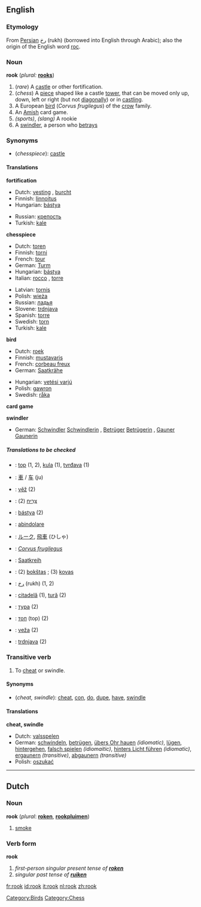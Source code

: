 ==English==

===Etymology===
From [[Persian]] رخ (rukh) (borrowed into English through Arabic); also the origin of the English word [[roc]].

===Noun===
'''rook'''  (''plural:'' '''[[rooks]]''')
# (''rare'') A [[castle]] or other fortification.
# (''chess'') A [[piece]] shaped like a castle [[tower]], that can be moved only up, down, left or right (but not [[diagonally]]) or in [[castling]].
# A European [[bird]] (''Corvus frugilegus'') of the [[crow]] family.
# An [[Amish]] card game.
# ''(sports)'', {{baseball}} ''(slang)'' A rookie
# A [[swindler]], a person who [[betray]]s

===Synonyms===
*(''chesspiece''): [[castle]]

====Translations====

'''fortification'''
{{top}}
*Dutch: [[vesting]] {{f}}, [[burcht]] {{f}}
*Finnish: [[linnoitus]]
*Hungarian: [[bástya]]
{{mid}}
*Russian: [[крепость]] {{f}}
*Turkish: [[kale#Turkish|kale]]
{{bottom}}

'''chesspiece'''
{{top}}
*Dutch: [[toren]] {{m}}
*Finnish: [[torni]]
*French: [[tour#French|tour]] {{f}}
*German: [[Turm]] {{m}}
*Hungarian: [[bástya]]
*Italian: [[rocco]] {{m}}, [[torre#Italian|torre]] {{f}}
{{mid}}
*Latvian: [[tornis]] {{m}}
*Polish: [[wieża]] {{f}}
*Russian: [[ладья]] {{f}}
*Slovene: [[trdnjava]] {{f}}
*Spanish: [[torre#Spanish|torre]] {{f}}
*Swedish: [[torn#Swedish|torn]]
*Turkish: [[kale#Turkish|kale]]
{{bottom}}

'''bird'''
{{top}}
*Dutch: [[roek]] {{m}}
*Finnish: [[mustavaris]]
*French: [[corbeau freux]] {{m}}
*German: [[Saatkrähe]] {{f}}
{{mid}}
*Hungarian: [[vetési varjú]]
*Polish: [[gawron]] {{m}}
*Swedish: [[råka]]
{{bottom}}

'''card game'''
{{top}}
{{mid}}
{{bottom}}

'''swindler'''
{{top}}
*German: [[Schwindler]] {{m}} [[Schwindlerin]] {{f}}, [[Betrüger]] {{m}} [[Betrügerin]] {{f}}, [[Gauner]] {{m}} [[Gaunerin]] {{f}}
{{mid}}
{{bottom}}

=====Translations to be checked=====
<!--Remove this section once all of the translations below have been moved into the tables above.-->
{{checktrans}}

*{{ttbc|Bosnian}}: [[top]] {{m}} (1, 2), [[kula]] {{f}} (1), [[tvrđava]] {{f}} (1)
*{{ttbc|Chinese}}: [[車]] / [[车]] (ju)
*{{ttbc|Czech}}: [[věž]] (2)
*{{ttbc|Hebrew}}: [[צריח|צְרִיחַ]] {{m}} (2)
*{{ttbc|Hungarian}}: [[bástya]] (2)
*{{ttbc|Italian}}: [[abindolare]]
*{{ttbc|Japanese}}: [[ルーク]], [[飛車]] (ひしゃ)
*{{ttbc|Latin}}: ''[[Corvus frugilegus]]''
*{{ttbc|Low Saxon}}: [[Saatkreih]] {{f}}
*{{ttbc|Lithuanian}}: (2) [[bokštas]] {{m}}; (3) [[kovas]] {{m}}
*{{ttbc|Persian}}: [[رخ]] (rukh) (1, 2)
*{{ttbc|Romanian}}: [[citadelă]] {{f}} (1), [[tură]] {{f}} (2)
*{{ttbc|Russian}}:  [[тура]] {{f}} (2)
*{{ttbc|Serbian}}: [[топ]] (top) (2)
*{{ttbc|Slovak}}: [[veža]] {{f}} (2)
*{{ttbc|Slovene}}: [[trdnjava]] {{f}} (2)

===Transitive verb===
{{en-infl-reg-consonant|rook||}}
# To [[cheat]] or swindle.

====Synonyms====
*(''cheat, swindle''): [[cheat]], [[con]], [[do]], [[dupe]], [[have]], [[swindle]]

====Translations====

'''cheat, swindle'''
*Dutch: [[valsspelen]]
*German: [[schwindeln]], [[betrügen]], [[übers Ohr hauen]] ''(idiomatic)'', [[lügen]], [[hintergehen]], [[falsch spielen]] ''(idiomaitic)'', [[hinters Licht führen]] ''(idiomatic)'', [[ergaunern]] ''(transitive)'', [[abgaunern]] ''(transitive)''
*Polish: [[oszukać]]

----

==Dutch==
===Noun===
'''rook''' {{m}} (''plural'': '''[[roken]]''', '''[[rookpluim]]en''')

#[[smoke]]

===Verb form===
'''rook'''

#''first-person singular present tense of '''[[roken]]'''''<!--to [[smoke]] (''of a fire or a person'')-->
#''singular past tense of '''[[ruiken]]'''''<!--smelled-->

[[Category:Birds]]
[[Category:Chess]]

[[fr:rook]]
[[id:rook]]
[[it:rook]]
[[nl:rook]]
[[zh:rook]]